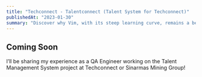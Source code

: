 ```yaml
---
title: "Techconnect - Talentconnect (Talent System for Techconnect)"
publishedAt: "2023-01-30"
summary: "Discover why Vim, with its steep learning curve, remains a beloved tool among developers for editing code efficiently and effectively."
---
```


## Coming Soon

I’ll be sharing my experience as a QA Engineer working on the Talent Management System project at Techconnect or Sinarmas Mining Group!
